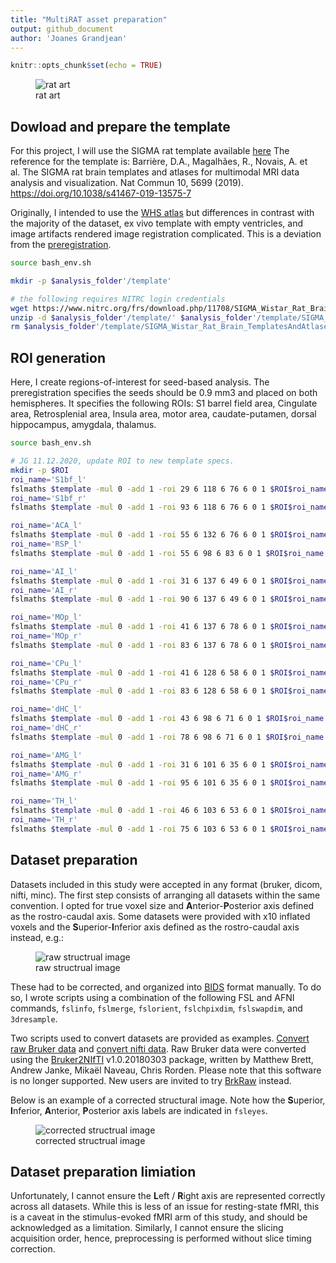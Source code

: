 ```yaml
---
title: "MultiRAT asset preparation"
output: github_document
author: 'Joanes Grandjean'
---
```


```r
knitr::opts_chunk$set(echo = TRUE)
```

![rat art](../assets/img/rat_art.png)

## Dowload and prepare the template
For this project, I will use the SIGMA rat template available [here](https://www.nitrc.org/projects/sigma_template)
The reference for the template is: 
Barrière, D.A., Magalhães, R., Novais, A. et al. The SIGMA rat brain templates and atlases for multimodal MRI data analysis and visualization. Nat Commun 10, 5699 (2019). [https://doi.org/10.1038/s41467-019-13575-7](https://doi.org/10.1038/s41467-019-13575-7)

Originally, I intended to use the [WHS atlas](doi 10.1016/j.neuroimage.2014.04.001) but differences in contrast with the majority of the dataset, ex vivo template with empty ventricles, and image artifacts rendered image registration complicated. This is a deviation from the [preregistration](https://osf.io/emq4b). 


```bash
source bash_env.sh

mkdir -p $analysis_folder'/template'

# the following requires NITRC login credentials
wget https://www.nitrc.org/frs/download.php/11708/SIGMA_Wistar_Rat_Brain_TemplatesAndAtlases_Version1.1.zip -O $analysis_folder'/template'
unzip -d $analysis_folder'/template/' $analysis_folder'/template/SIGMA_Wistar_Rat_Brain_TemplatesAndAtlases_Version1.1.zip' 
rm $analysis_folder'/template/SIGMA_Wistar_Rat_Brain_TemplatesAndAtlases_Version1.1.zip' 

```

## ROI generation
Here, I create regions-of-interest for seed-based analysis. The preregistration specifies the seeds should be 0.9 mm3 and placed on both hemispheres. It specifies the following ROIs: 
S1 barrel field area, Cingulate area, Retrosplenial area, Insula area, motor area, caudate-putamen, dorsal hippocampus, amygdala, thalamus.

```bash
source bash_env.sh

# JG 11.12.2020, update ROI to new template specs. 
mkdir -p $ROI
roi_name='S1bf_l'
fslmaths $template -mul 0 -add 1 -roi 29 6 118 6 76 6 0 1 $ROI$roi_name -odt int
roi_name='S1bf_r'
fslmaths $template -mul 0 -add 1 -roi 93 6 118 6 76 6 0 1 $ROI$roi_name -odt int

roi_name='ACA_l'
fslmaths $template -mul 0 -add 1 -roi 55 6 132 6 76 6 0 1 $ROI$roi_name -odt int
roi_name='RSP_l'
fslmaths $template -mul 0 -add 1 -roi 55 6 98 6 83 6 0 1 $ROI$roi_name -odt int

roi_name='AI_l'
fslmaths $template -mul 0 -add 1 -roi 31 6 137 6 49 6 0 1 $ROI$roi_name -odt int
roi_name='AI_r'
fslmaths $template -mul 0 -add 1 -roi 90 6 137 6 49 6 0 1 $ROI$roi_name -odt int

roi_name='MOp_l'
fslmaths $template -mul 0 -add 1 -roi 41 6 137 6 78 6 0 1 $ROI$roi_name -odt int
roi_name='MOp_r'
fslmaths $template -mul 0 -add 1 -roi 83 6 137 6 78 6 0 1 $ROI$roi_name -odt int

roi_name='CPu_l'
fslmaths $template -mul 0 -add 1 -roi 41 6 128 6 58 6 0 1 $ROI$roi_name -odt int
roi_name='CPu_r'
fslmaths $template -mul 0 -add 1 -roi 83 6 128 6 58 6 0 1 $ROI$roi_name -odt int

roi_name='dHC_l'
fslmaths $template -mul 0 -add 1 -roi 43 6 98 6 71 6 0 1 $ROI$roi_name -odt int
roi_name='dHC_r'
fslmaths $template -mul 0 -add 1 -roi 78 6 98 6 71 6 0 1 $ROI$roi_name -odt int

roi_name='AMG_l'
fslmaths $template -mul 0 -add 1 -roi 31 6 101 6 35 6 0 1 $ROI$roi_name -odt int
roi_name='AMG_r'
fslmaths $template -mul 0 -add 1 -roi 95 6 101 6 35 6 0 1 $ROI$roi_name -odt int

roi_name='TH_l'
fslmaths $template -mul 0 -add 1 -roi 46 6 103 6 53 6 0 1 $ROI$roi_name -odt int
roi_name='TH_r'
fslmaths $template -mul 0 -add 1 -roi 75 6 103 6 53 6 0 1 $ROI$roi_name -odt int
```

## Dataset preparation
Datasets included in this study were accepted in any format (bruker, dicom, nifti, minc). The first step consists of arranging all datasets within the same convention. I opted for true voxel size and **A**nterior-**P**osterior axis defined as the rostro-caudal axis. Some datasets were provided with x10 inflated voxels and the **S**uperior-**I**nferior axis defined as the rostro-caudal axis instead, e.g.:

![raw structrual image](../assets/img/orient_pre.png)

These had to be corrected, and organized into [BIDS](https://bids.neuroimaging.io/) format manually. To do so, I wrote scripts using a combination of the following FSL and AFNI commands, `fslinfo`, `fslmerge`, `fslorient`, `fslchpixdim`, `fslswapdim`, and `3dresample`. 

Two scripts used to convert datasets are provided as examples. [Convert raw Bruker data](../assets/script/convert_bruker.sh) and [convert nifti data](../assets/script/convert_nifti.sh). Raw Bruker data were converted using the [Bruker2NIfTI](https://github.com/neurolabusc/Bru2Nii) v1.0.20180303 package, written by Matthew Brett, Andrew Janke, Mikaël Naveau, Chris Rorden. Please note that this software is no longer supported. New users are invited to try [BrkRaw](https://github.com/BrkRaw/bruker) instead. 

Below is an example of a corrected structural image. Note how the **S**uperior, **I**nferior, **A**nterior, **P**osterior axis labels are indicated in `fsleyes`. 

![corrected structrual image](../assets/img/orient_post.png)

## Dataset preparation limiation
Unfortunately, I cannot ensure the **L**eft / **R**ight axis are represented correctly across all datasets. While this is less of an issue for resting-state fMRI, this is a caveat in the stimulus-evoked fMRI arm of this study, and should be acknowledged as a limitation. Similarly, I cannot ensure the slicing acquisition order, hence, preprocessing is performed without slice timing correction.  